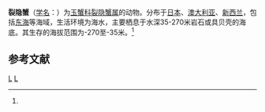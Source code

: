 {{Speciesbox
| taxon = Merocryptus lambriformis
| binomial_authority = (A. Milne-Edwards, 1873)<ref name='id11474'>{{cite web| url =http://www.bioinfo.cn/db05/BjdwSpecies.php?action=view&id=11474| title =裂隐蟹| work =《中国动物物种编目数据库》| publisher =中国科学院微生物研究所| author =中国科学院动物研究所| accessdate =2009-04-28| archive-date =2016-03-05| archive-url =https://web.archive.org/web/20160305070943/http://www.bioinfo.cn/db05/BjdwSpecies.php?action=view&id=11474| dead-url =yes}}</ref>
}}

'''裂隐蟹'''（[[学名|学名]]：{{lang|la|''Merocryptus lambriformis''}}）为[[玉蟹科|玉蟹科]][[裂隐蟹属|裂隐蟹属]]的动物。分布于[[日本|日本]]、[[澳大利亚|澳大利亚]]、[[新西兰|新西兰]]，包括[[东海|东海]]等海域，生活环境为海水，主要栖息于水深35-270米岩石或具贝壳的海底。其生存的海拔范围为-270至-35米。<ref name='id11474'/>

== 参考文献 ==
{{reflist}}

{{螃蟹小作品}}

{{Taxonbar}}
[[Category:1873年描述的动物|L]]
[[Category:裂隐蟹属|L]]